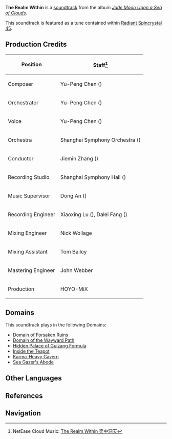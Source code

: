{{About|the soundtrack|the quest|The Realm Within}}
{{Soundtrack Infobox
|title          = The Realm Within
|image          = Jade Moon Upon a Sea of Clouds.png
|album          = Jade Moon Upon a Sea of Clouds
|disc           = 2
|number         = 66
|featured       =
|featured2      =
|featured3      =
|featured_disc  =
|featured_disc2 =
|featured_disc3 =
|youtube_id     = c0jZ7sPyouE
|youtube_time   = 2606
|spotify_id     = 6dMi6WV6MfCH75oWJA3bgi
|during         = [[Domains]]
|domain         = Domain of Forsaken Ruins;Domain of the Wayward Path;Hidden Palace of Guizang Formula;Inside the Teapot;Karma-Heavy Cavern;Sea Gazer's Abode
|previous       = Lost Expectation
|next           = Rapid as Wildfires
}}
'''The Realm Within''' is a [[soundtrack]] from the album ''[[Jade Moon Upon a Sea of Clouds]]''.

This soundtrack is featured as a tune contained within [[Radiant Spincrystal 45]].

==Production Credits==
{| class="wikitable" style="text-align:left; height:0.5em"
! Position
! Staff<ref>NetEase Cloud Music: [https://music.163.com/#/song?id=1492276672 The Realm Within 壶中洞天]</ref>
|-
! Composer
| Yu-Peng Chen ({{zh|陈致逸}})
|-
! Orchestrator
| Yu-Peng Chen ({{zh|陈致逸}})
|-
! Voice
| Yu-Peng Chen ({{zh|陈致逸}})
|-
! Orchestra
| Shanghai Symphony Orchestra ({{zh|上海交响乐团}})
|-
! Conductor
| Jiemin Zhang ({{zh|张洁敏}})
|-
! Recording Studio
| Shanghai Symphony Hall ({{zh|上海交响乐团音乐厅}})
|-
! Music Supervisor
| Dong An ({{zh|安栋}})
|-
! Recording Engineer
| Xiaoxing Lu ({{zh|陆晓幸}}), Dalei Fang ({{zh|房大磊}})
|-
! Mixing Engineer
| Nick Wollage
|-
! Mixing Assistant
| Tom Bailey
|-
! Mastering Engineer
| John Webber
|-
! Production
| HOYO-MiX
|}

==Domains==
This soundtrack plays in the following Domains:
* [[Domain of Forsaken Ruins]]
* [[Domain of the Wayward Path]]
* [[Hidden Palace of Guizang Formula]]
* [[Inside the Teapot]]
* [[Karma-Heavy Cavern]]
* [[Sea Gazer's Abode]]

==Other Languages==
{{Other Languages
|en      = The Realm Within
|zhs     = 壶中洞天
|zhs_rm  = Húzhōng Dòngtiān
|zht     = 壺中洞天
|zht_rm  = Húzhōng Dòngtiān
|zh_tl   = 
|ja      = 壺中の天地
|ja_rm   = Kochuu no Tenchi
|ja_tl   = 
|ko      = The Realm Within<ref name="RS">{{Ref/Item|Radiant Spincrystal 45|note=Korean, Spanish, French, Russian, Thai, Vietnamese, German, Indonesian, Portuguese, Turkish, Italian}}</ref>
|es      = The Realm Within<ref name="RS" />
|fr      = The Realm Within<ref name="RS" />
|ru      = The Realm Within<ref name="RS" />
|th      = The Realm Within<ref name="RS" />
|vi      = Thế Giới Trong Ấm<ref name="RS" />
|vi_tl   = 
|de      = The Realm Within<ref name="RS" />
|id      = The Realm Within<ref name="RS" />
|pt      = The Realm Within<ref name="RS" />
|tr      = The Realm Within<ref name="RS" />
|it      = The Realm Within<ref name="RS" />
}}

==References==
{{Reflist}}

==Navigation==
{{Soundtrack Navbox|Jade Moon Upon a Sea of Clouds}}